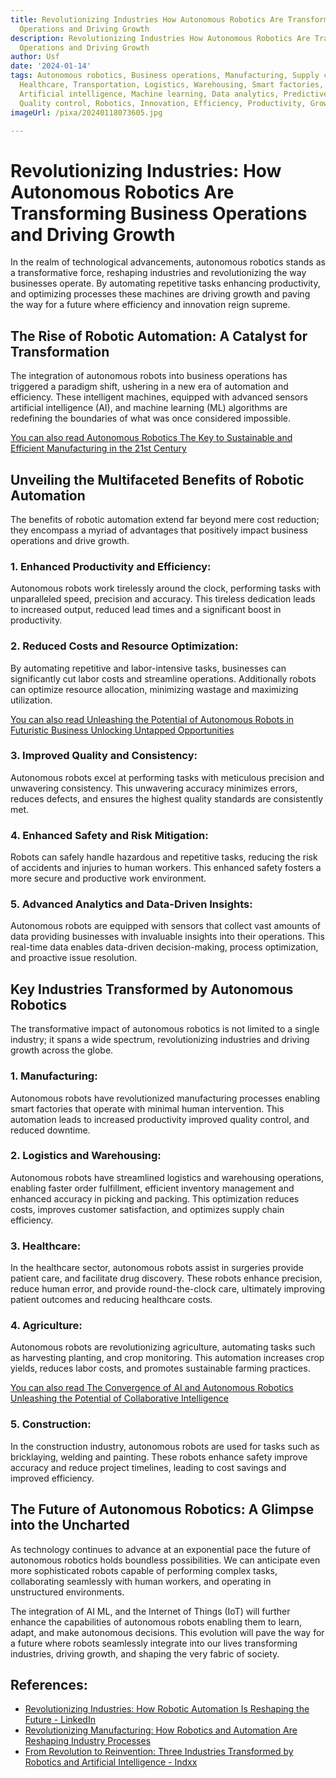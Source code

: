 ```yaml
---
title: Revolutionizing Industries How Autonomous Robotics Are Transforming Business
  Operations and Driving Growth
description: Revolutionizing Industries How Autonomous Robotics Are Transforming Business
  Operations and Driving Growth
author: Usf
date: '2024-01-14'
tags: Autonomous robotics, Business operations, Manufacturing, Supply chain management,
  Healthcare, Transportation, Logistics, Warehousing, Smart factories, Automation,
  Artificial intelligence, Machine learning, Data analytics, Predictive maintenance,
  Quality control, Robotics, Innovation, Efficiency, Productivity, Growth
imageUrl: /pixa/20240118073605.jpg

---
```

# Revolutionizing Industries: How Autonomous Robotics Are Transforming Business Operations and  Driving Growth

In the realm of  technological advancements, autonomous robotics stands as a transformative force, reshaping industries and  revolutionizing the way businesses operate. By automating repetitive tasks enhancing productivity, and optimizing processes  these machines are driving growth and paving the way for a future where efficiency and innovation reign supreme.

##  The Rise of Robotic Automation: A Catalyst for Transformation

The integration of autonomous  robots into business operations has triggered a paradigm shift, ushering in  a new era of automation and efficiency. These intelligent machines, equipped with advanced sensors artificial  intelligence (AI),  and machine learning (ML)  algorithms are redefining the boundaries of what was once considered impossible.

[You can also read Autonomous Robotics The Key  to Sustainable and Efficient  Manufacturing in the 21st Century](Autonomous%20Robotics%20The%20Key%20to%20Sustainable%20and%20Efficient%20Manufacturing%20in%20the%2021st%20Century)


## Unveiling the  Multifaceted Benefits of Robotic Automation

The  benefits of robotic automation extend far beyond  mere cost  reduction; they encompass a  myriad of advantages that positively impact business operations and drive growth.

### 1. Enhanced Productivity and Efficiency:

Autonomous robots work tirelessly around the clock, performing tasks with unparalleled speed, precision and accuracy. This tireless dedication leads to increased output, reduced lead times and a significant boost in productivity.

###  2. Reduced  Costs and  Resource Optimization:

By automating  repetitive and labor-intensive tasks, businesses can significantly cut labor costs  and streamline operations. Additionally robots can optimize resource allocation, minimizing wastage and maximizing utilization.

[You can also read Unleashing the Potential  of Autonomous Robots in Futuristic Business Unlocking Untapped Opportunities](Unleashing%20the%20Potential%20of%20Autonomous%20Robots%20in%20Futuristic%20Business%20Unlocking%20Untapped%20Opportunities)


### 3. Improved Quality and Consistency:

Autonomous robots excel at performing tasks with meticulous precision and unwavering consistency. This unwavering accuracy minimizes errors, reduces defects, and ensures the highest quality standards are consistently met.

### 4. Enhanced Safety and Risk Mitigation:

Robots can safely  handle  hazardous and  repetitive  tasks, reducing the risk of accidents and injuries to human workers. This enhanced safety fosters a more secure and productive work environment.

### 5. Advanced Analytics and Data-Driven Insights:

Autonomous robots are equipped with sensors that collect vast amounts of data  providing businesses with invaluable insights into their operations.  This real-time data enables data-driven decision-making, process optimization, and proactive  issue  resolution.

## Key Industries Transformed by Autonomous  Robotics

The transformative  impact of autonomous robotics  is not limited to a single industry; it spans a wide spectrum, revolutionizing industries and driving  growth across the globe.

### 1. Manufacturing:

Autonomous robots  have revolutionized manufacturing processes enabling smart factories that operate with  minimal human intervention. This automation leads to increased productivity improved quality control, and reduced downtime.

###  2. Logistics and Warehousing:

Autonomous robots have streamlined logistics and warehousing operations, enabling faster order fulfillment, efficient inventory management and enhanced accuracy in picking and packing.  This optimization reduces costs, improves customer satisfaction, and  optimizes supply chain  efficiency.

### 3. Healthcare:

In the healthcare sector, autonomous robots  assist in surgeries provide patient  care,  and facilitate drug discovery. These robots  enhance precision, reduce human error,  and provide round-the-clock care,  ultimately improving patient outcomes and reducing healthcare costs.

###  4. Agriculture:

Autonomous robots are revolutionizing agriculture, automating  tasks such as harvesting planting, and crop monitoring. This automation increases crop yields, reduces labor costs, and promotes  sustainable farming  practices.

[You can also read The Convergence of AI and Autonomous Robotics Unleashing the Potential of Collaborative Intelligence](The%20Convergence%20of%20AI%20and%20Autonomous%20Robotics%20Unleashing%20the%20Potential%20of%20Collaborative%20Intelligence)


### 5. Construction:

In  the construction  industry, autonomous robots are used for tasks such as  bricklaying, welding and painting. These robots enhance safety improve accuracy and reduce project timelines, leading to  cost savings and improved efficiency.

## The  Future of  Autonomous Robotics: A Glimpse into the Uncharted

As technology continues to advance at an exponential pace the future of autonomous  robotics holds boundless possibilities. We can anticipate even  more sophisticated robots capable of performing complex tasks, collaborating seamlessly with human workers, and operating in unstructured  environments.

The integration of AI ML,  and the Internet  of Things (IoT) will further enhance the capabilities of autonomous robots enabling them to learn, adapt,  and make autonomous decisions. This evolution  will pave the way  for a future where robots seamlessly integrate into our lives transforming industries, driving growth, and shaping the very fabric of society.

## References:
- [Revolutionizing Industries: How Robotic Automation Is Reshaping the Future - LinkedIn](https://www.linkedin.com/pulse/revolutionizing-industries-how-robotic)
- [Revolutionizing Manufacturing: How Robotics and Automation Are Reshaping Industry Processes](https://roboticsandautomationnews.com/2023/09/15/revolutionizing-manufacturing-how-robotics-and-automation-are-reshaping-industry-processes/72088/)
- [From Revolution to Reinvention: Three Industries Transformed by Robotics and Artificial Intelligence - Indxx](https://www.indxx.com/blog/from-revolution-to-reinvention-three-industries-transformed-by-robotics-and-artificial-intelligence/)
